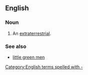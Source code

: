 ==English==

===Noun===
{{en-noun|sg=[[bug]]-[[eyed]] [[monster]]}}

# {{science fiction|derogatory}} An [[extraterrestrial]].

===See also===
* [[little green men]]
[[Category:English terms spelled with -]]